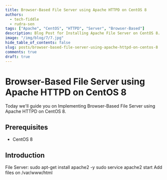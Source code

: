 ```yaml
---
title: Browser-Based File Server using Apache HTTPD on CentOS 8
authors:
  - tech-fiddle
  - rudra-sen
tags: ["Apache", "CentOS", "HTTPD", "Server", "Browser-Based"]
description: Blog Post for Installing Apache File Server on CentOS 8.
image: "/img/blog/7/7.jpg"
hide_table_of_contents: false
slug: posts/browser-based-file-server-using-apache-httpd-on-centos-8
comments: true
draft: true
---
```


# Browser-Based File Server using Apache HTTPD on CentOS 8

Today we'll guide you on Implementing Browser-Based File Server using Apache HTTPD on CentOS 8.

<!-- truncate -->

## Prerequisites

- CentOS 8

## Introduction

File Server:
sudo apt-get install apache2 -y
sudo service apache2 start
Add files on /var/www/html
